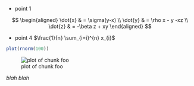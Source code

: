 * point 1

$$
	\begin{aligned}
	\dot{x} & = \sigma(y-x) \\
	\dot{y} & = \rho x - y -xz \\
	\dot{z} & = -\beta z + xy
	\end{aligned}
$$

* point 4 $\frac{1}{n} \sum_{i=i}^{n} x_{i}$


```r
plot(rnorm(100))
```

![plot of chunk foo](figure/foo.png) 


_blah blah_

